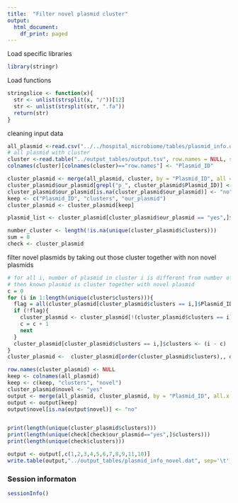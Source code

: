 ```yaml
---
title:  "Filter novel plasmid cluster"
output:
  html_document:
    df_print: paged
---
```


Load specific libraries
```r
library(stringr)
```

Load functions
```r

stringslice <- function(x){
  str <- unlist(strsplit(x, "/"))[12]
  str <- unlist(strsplit(str, ".fa"))
  return(str)
}

```

cleaning input data
```r

all_plasmid <-read.csv("../../hospital_microbiome/tables/plasmid_info.dat", row.names = NULL, sep="\t", header = TRUE) 
# all plasmid with cluster
cluster <-read.table("../output_tables/output.tsv", row.names = NULL, sep="\t") 
colnames(cluster)[colnames(cluster)=="row.names"] <- "Plasmid_ID"

cluster_plasmid <- merge(all_plasmid, cluster, by = "Plasmid_ID", all = TRUE, sort = FALSE)
cluster_plasmid$our_plasmid[grepl("p_", cluster_plasmid$Plasmid_ID)] <- "yes"
cluster_plasmid$our_plasmid[is.na(cluster_plasmid$our_plasmid)] <- "no"
keep <- c("Plasmid_ID", "clusters", "our_plasmid")
cluster_plasmid <- cluster_plasmid[keep]

plasmid_list <- cluster_plasmid[cluster_plasmid$our_plasmid == "yes",]$Plasmid_ID

number_cluster <- length(!is.na(unique(cluster_plasmid$clusters)))
sum = 0
check <- cluster_plasmid
```


filter novel plasmids by taking out those cluster together with non novel plasmids
```r

# for all i, number of plasmid in cluster i is different from number of novel plasmid in cluster i
# then known plasmid is cluster together with novel plasmid
c = 0
for (i in 1:length(unique(cluster$clusters))){
  flag = all(cluster_plasmid[cluster_plasmid$clusters == i,]$Plasmid_ID %in% plasmid_list)
  if (!flag){
    cluster_plasmid <- cluster_plasmid[!(cluster_plasmid$clusters == i), ]
    c = c + 1
    next
  }
  cluster_plasmid[cluster_plasmid$clusters == i,]$clusters <- (i - c)
}
cluster_plasmid <-  cluster_plasmid[order(cluster_plasmid$clusters),, drop=TRUE]

row.names(cluster_plasmid) <- NULL
keep <- colnames(all_plasmid)
keep <- c(keep, "clusters", "novel")
cluster_plasmid$novel <- "yes"
output <- merge(all_plasmid, cluster_plasmid, by = "Plasmid_ID", all.x = TRUE, sort = FALSE)
output <- output[keep]
output$novel[is.na(output$novel)] <- "no"


print(length(unique(cluster_plasmid$clusters)))
print(length(unique(check[check$our_plasmid=="yes",]$clusters)))
print(length(unique(check$clusters)))

output <- output[,c(1,2,3,4,5,6,7,8,9,11,10)]
write.table(output,"../output_tables/plasmid_info_novel.dat", sep='\t', quote = FALSE)
```


### Session informaton
```r
sessionInfo()
```


